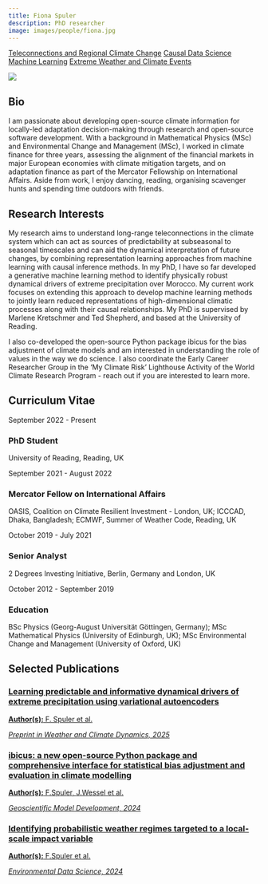 ```yaml
---
title: Fiona Spuler
description: PhD researcher
image: images/people/fiona.jpg
---
```


<div class="person-tags">
  <a href="/research/teleconnections/index.qmd" class="tag">Teleconnections and Regional Climate Change</a>
  <a href="/research/causality/index.qmd" class="tag">Causal Data Science</a>
  <a href="/research/machine_learning/index.qmd" class="tag">Machine Learning</a>
  <a href="/research/extremes/index.qmd" class="tag">Extreme Weather and Climate Events</a>
</div>


<div class="profile-container">
<div class="profile-image-container">
<img src="/images/people/fiona.jpg" class="profile-image">
<div class="social-icons">
  <a href="mailto:f.r.spuler@pgr.reading.ac.uk" target="_blank">
    <i class="fa-solid fa-envelope"></i>
  </a>
  <a href="https://orcid.org/0009-0003-9358-0699" target="_blank">
    <i class="fa-brands fa-orcid"></i>
  </a>
  <a href="https://www.linkedin.com/in/fiona-spuler-0812a6159/" target="_blank">
    <i class="fa-brands fa-linkedin"></i>
  </a>
  <a href="https://bsky.app/profile/fionaspuler.bsky.social" target="_blank">
    <i class="fa-brands fa-bluesky"></i>
  </a>
</div>
</div>

<div class="bio-content">

## Bio  

I am passionate about developing open-source climate information for locally-led adaptation decision-making through research and open-source software development. With a background in Mathematical Physics (MSc) and Environmental Change and Management (MSc), I worked in climate finance for three years, assessing the alignment of the financial markets in major European economies with climate mitigation targets, and on adaptation finance as part of the Mercator Fellowship on International Affairs. Aside from work, I enjoy dancing, reading, organising scavenger hunts and spending time outdoors with friends.


</div>
</div>

## Research Interests

My research aims to understand long-range teleconnections in the climate system which can act as sources of predictability at subseasonal to seasonal timescales and can aid the dynamical interpretation of future changes, by combining representation learning approaches from machine learning with causal inference methods. In my PhD, I have so far developed a generative machine learning method to identify physically robust dynamical drivers of extreme precipitation over Morocco. My current work focuses on extending this approach to develop machine learning methods to jointly learn reduced representations of high-dimensional climatic processes along with their causal relationships. My PhD is supervised by Marlene Kretschmer and Ted Shepherd, and based at the University of Reading. 

I also co-developed the open-source Python package ibicus for the bias adjustment of climate models and am interested in understanding the role of values in the way we do science. I also coordinate the Early Career Researcher Group in the 'My Climate Risk' Lighthouse Activity of the World Climate Research Program - reach out if you are interested to learn more.

## Curriculum Vitae <span class="cv-toggle" data-bs-toggle="collapse" data-bs-target="#cv-timeline" aria-expanded="false"></span>

<div id="cv-timeline" class="collapse">
<div class="timeline">
<div class="timeline-item">
<div class="timeline-date">September 2022 - Present</div>
<div class="timeline-content">
<h3>PhD Student</h3>
<p>University of Reading, Reading, UK</p>
</div>
</div>

<div class="timeline-item">
<div class="timeline-date">September 2021 - August 2022</div>
<div class="timeline-content">
<h3>Mercator Fellow on International Affairs</h3>
<p>OASIS, Coalition on Climate Resilient Investment - London, UK; ICCCAD, Dhaka, Bangladesh; ECMWF, Summer of Weather Code, Reading, UK </p>
</div>
</div>

<div class="timeline-item">
<div class="timeline-date">October 2019 - July 2021</div>
<div class="timeline-content">
<h3>Senior Analyst</h3>
<p>2 Degrees Investing Initiative, Berlin, Germany and London, UK</p>
</div>
</div>

<div class="timeline-item">
<div class="timeline-date">October 2012 - September 2019</div>
<div class="timeline-content">
<h3>Education</h3>
<p>BSc Physics (Georg-August Universität Göttingen, Germany); MSc Mathematical Physics (University of Edinburgh, UK); MSc Environmental Change and Management (University of Oxford, UK)</p>
</div>
</div>
</div>
</div>


## Selected Publications


<div class="publications-grid">

<div class="publication-card">
<a href="https://doi.org/10.5194/egusphere-2024-4115" target="_blank">
<h3>Learning predictable and informative dynamical drivers of extreme precipitation using variational autoencoders</h3>
<p><b>Author(s):</b> F. Spuler et al.</p>
<p><i>Preprint in Weather and Climate Dynamics, 2025</i></p>
</a>
</div>

<div class="publication-card">
<a href="https://doi.org/10.5194/gmd-17-1249-2024" target="_blank">
<h3>ibicus: a new open-source Python package and comprehensive interface for statistical bias adjustment and evaluation in climate modelling</h3>
<p><b>Author(s):</b> F.Spuler, J.Wessel et al.</p>
<p><i>Geoscientific Model Development, 2024</i></p>
</a>
</div>

<div class="publication-card">
<a href="https://doi.org/10.1017/eds.2024.29" target="_blank">
<h3>Identifying probabilistic weather regimes targeted to a local-scale impact variable</h3>
<p><b>Author(s):</b> F.Spuler et al.</p>
<p><i>Environmental Data Science, 2024</i></p>
</a>
</div>


</div>
